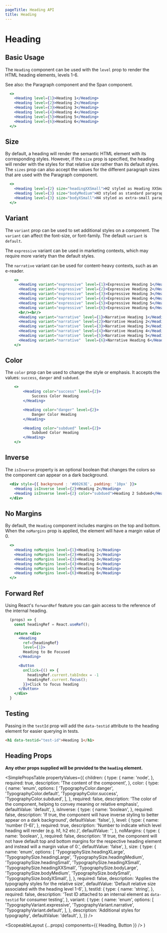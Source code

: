 ```yaml
---
pageTitle: Heading API
title: Heading
---
```



# Heading

## Basic Usage

The `Heading` component can be used with the `level` prop to render the HTML heading elements, levels 1-6.

See also: the <Link to="/api/paragraph">Paragraph</Link> component and the <Link to="api/span">Span</Link> component.

```.jsx
  <>
    <Heading level={1}>Heading 1</Heading>
    <Heading level={2}>Heading 2</Heading>
    <Heading level={3}>Heading 3</Heading>
    <Heading level={4}>Heading 4</Heading>
    <Heading level={5}>Heading 5</Heading>
    <Heading level={6}>Heading 6</Heading>
  </>
```

## Size

By default, a heading will render the semantic HTML element with its corresponding styles.
However, if the `size` prop is specified, the heading will render with the styles for that relative size rather than its default styles.
The `sizes` prop can also accept the values for the different paragraph sizes that are used with the <Link to="/api/paragraph">Paragraph</Link> component.

```.jsx
  <>
    <Heading level={2} size="headingXXSmall">H2 styled as Heading XXSmall (h6)</Heading>
    <Heading level={3} size="bodyMedium">H3 styled as standard paragraph text</Heading>
    <Heading level={3} size="bodyXSmall">H4 styled as extra-small paragraph text</Heading>
  </>
```

## Variant

The `variant` prop can be used to set additional styles on a component. The `variant` can affect the font-size, or font-family. The default `variant` is `default`.

The `expressive` variant can be used in marketing contexts, which may require more variety than the default styles.

The `narrative` variant can be used for content-heavy contexts, such as an e-reader.

```.jsx
    <>
      <Heading variant="expressive" level={1}>Expressive Heading 1</Heading>
      <Heading variant="expressive" level={2}>Expressive Heading 2</Heading>
      <Heading variant="expressive" level={3}>Expressive Heading 3</Heading>
      <Heading variant="expressive" level={4}>Expressive Heading 4</Heading>
      <Heading variant="expressive" level={5}>Expressive Heading 5</Heading>
      <Heading variant="expressive" level={6}>Expressive Heading 6</Heading>
      <br/><br/>
      <Heading variant="narrative" level={1}>Narrative Heading 1</Heading>
      <Heading variant="narrative" level={2}>Narrative Heading 2</Heading>
      <Heading variant="narrative" level={3}>Narrative Heading 3</Heading>
      <Heading variant="narrative" level={4}>Narrative Heading 4</Heading>
      <Heading variant="narrative" level={5}>Narrative Heading 5</Heading>
      <Heading variant="narrative"  level={6}>Narrative Heading 6</Heading>
    </>
```

## Color

The `color` prop can be used to change the style or emphasis. It accepts the values: `success`, `danger` and `subdued`.

```.jsx
    <>
        <Heading color="success" level={2}>
            Success Color Heading
        </Heading>

        <Heading color="danger" level={2}>
            Danger Color Heading
        </Heading>

        <Heading color="subdued" level={2}>
            Subdued Color Heading
        </Heading>
    </>
```

## Inverse

The `isInverse` property is an optional boolean that changes the colors so the component can appear on a dark background.

```.jsx
  <div style={{ background : '#00263E', padding: '10px' }}>
    <Heading isInverse level={2}>Heading 2</Heading>
    <Heading isInverse level={2} color="subdued">Heading 2 Subdued</Heading>
  </div>
```

## No Margins

By default, the `Heading` component includes margins on the top and bottom. When the `noMargins` prop is applied, the element will have a margin value of 0.

```.jsx
  <>
    <Heading noMargins level={1}>Heading 1</Heading>
    <Heading noMargins level={2}>Heading 2</Heading>
    <Heading noMargins level={3}>Heading 3</Heading>
    <Heading noMargins level={4}>Heading 4</Heading>
    <Heading noMargins level={5}>Heading 5</Heading>
    <Heading noMargins level={6}>Heading 6</Heading>
  </>
```

## Forward Ref

Using React's `forwardRef` feature you can gain access to the reference of the internal heading.

```.jsx
  (props) => {
    const headingRef = React.useRef();

    return <div>
      <Heading
        ref={headingRef}
        level={1}>
        Heading to Be Focused
      </Heading>

      <Button
        onClick={() => {
          headingRef.current.tabIndex = -1
          headingRef.current.focus();
        }}>Click to focus heading
      </Button>
    </div>
  }
```

## Testing

Passing in the `testId` prop will add the `data-testid` attribute to the heading element for easier querying in tests.

```html
<h1 data-testid="test-id">Heading 1</h1>
```

## Heading Props

**Any other props supplied will be provided to the `heading` element.**

<SimplePropsTable
  propertyValues={{
    children: {
      type: {
        name: 'node',
      },
      required: true,
      description: 'The content of the component',
    },
    color: {
      type: {
        name: 'enum',
        options: [
          'TypographyColor.danger',
          'TypographyColor.default',
          'TypographyColor.success',
          'TypographyColor.subdued',
        ],
      },
      required: false,
      description:
        'The color of the component, helping to convey meaning or relative emphasis',
      defaultValue: 'default',
    },
    isInverse: {
      type: {
        name: 'boolean',
      },
      required: false,
      description:
        'If true, the component will have inverse styling to better appear on a dark background',
      defaultValue: 'false',
    },
    level: {
      type: {
        name: 'number (1-6)',
      },
      required: true,
      description:
        'Number to indicate which level heading will render (e.g. h1, h2 etc.)',
      defaultValue: '',
    },
    noMargins: {
      type: {
        name: 'boolean',
      },
      required: false,
      description:
        'If true, the component will not have default top and bottom margins for the respective heading element and instead will a margin value of 0.',
      defaultValue: 'false',
    },
    size: {
      type: {
        name: 'enum',
        options: [
          'TypographySize.headingXLarge',
          'TypographySize.headingLarge',
          'TypographySize.headingMedium',
          'TypographySize.headingSmall',
          'TypographySize.headingXSmall',
          'TypographySize.headingXXSmall',
          'TypographySize.bodyLarge',
          'TypographySize.bodyMedium',
          'TypographySize.bodySmall',
          'TypographySize.bodyXSmall',
        ],
      },
      required: false,
      description: 'Applies the typography styles for the relative size',
      defaultValue:
        'Default relative size associated with the heading level 1-6',
    },
    testId: {
      type: {
        name: 'string',
      },
      required: false,
      description:
        'Test ID attached to an internal element as `data-testid` for consumer testing',
    },
    variant: {
      type: {
        name: 'enum',
        options: [
          'TypographyVariant.expressive',
          'TypographyVariant.narrative',
          'TypographyVariant.default',
        ],
      },
      description: 'Additional styles for typography',
      defaultValue: 'default',
    },
  }}
/>

  <ScopeableLayout {...props} components={{ Heading, Button }} />
)
